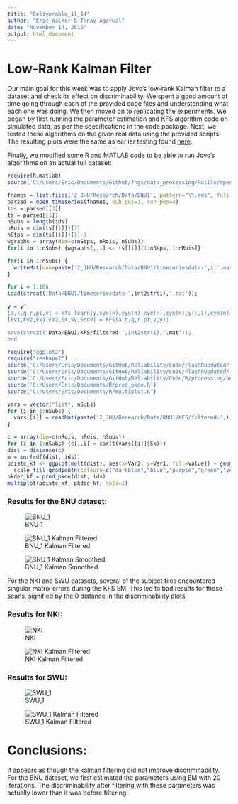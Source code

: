 ---
title: "Deliverable_11_14"
author: "Eric Walker & Tanay Agarwal"
date: "November 14, 2016"
output: html_document
---

# Low-Rank Kalman Filter

Our main goal for this week was to apply Jovo's low-rank Kalman filter to a dataset and check its effect on discriminability. We spent a good amount of time going through each of the provided code files and understanding what each one was doing. We then moved on to replicating the experiments. We began by first running the parameter estimation and KFS algorithm code on simulated data, as per the specifications in the code package. Next, we tested these algorithms on the given real data using the provided scripts. The resulting plots were the same as earlier testing found [here](https://github.com/NeuroDataDesign/fngs/tree/master/ewok_weekly/plds).

Finally, we modified some R and MATLAB code to be able to run Jovo's algorithms on an actual full dataset:

```{r rds2mat, eval=FALSE}
require(R.matlab)
source('C:/Users/Eric/Documents/Github/fngs/data_processing/Rutils/open_timeseries.R')

fnames = list.files('2_JHU/Research/Data/BNU1', pattern="\\.rds", full.names=TRUE)
parsed = open_timeseries(fnames, sub_pos=3, run_pos=4)
ids = parsed[[3]]
ts = parsed[[1]]
nSubs = length(ids)
nRois = dim(ts[[1]])[2]
nStps = dim(ts[[1]])[1]-1
wgraphs = array(dim=c(nStps, nRois, nSubs))
for(i in 1:nSubs) {wgraphs[,,i] <- ts[[i]][1:nStps, 1:nRois]}

for(i in 1:nSubs) {
  writeMat(con=paste('2_JHU/Research/Data/BNU1/timeseriesdata-',i,'.mat',sep=''),y=wgraphs[,,i],n=nRois)
}
```

```{r matlab, eval=FALSE}
for i = 1:106
load(strcat('Data/BNU1/timeseriesdata-',int2str(i),'.mat'));

y = y';
[a,c,q,r,pi,v] = kfs_learn(y,eye(n),eye(n),eye(n),eye(n),y(:,1),eye(n),1e-6,20);
[Fv1,Fv2,Fx1,Fx2,Sx,Sv,Scov] = KFS(a,c,q,r,pi,v,y);

save(strcat('Data/BNU1/KFS/filtered-',int2str(i),'.mat'));
end
```

```{r mat2discrim, eval=FALSE}
require("ggplot2")
require("reshape2")
source('C:/Users/Eric/Documents/GitHub/Reliability/Code/FlashRupdated/functions/distance.R')
source('C:/Users/Eric/Documents/GitHub/Reliability/Code/FlashRupdated/functions/reliability.R')
source('C:/Users/Eric/Documents/GitHub/Reliability/Code/R/processing/hell_dist.R')
source('C:/Users/Eric/Documents/R/prod_pkde.R')
source('C:/Users/Eric/Documents/R/multiplot.R')

vars = vector("list", nSubs)
for (i in 1:nSubs) {
  vars[[i]] = readMat(paste('2_JHU/Research/Data/BNU1/KFS/filtered-',i,'.mat',sep=''))
}

c = array(dim=c(nRois, nRois, nSubs))
for (i in 1:nSubs) {c[,,i] = cor(t(vars[[i]]$Sx))}
dist = distance(c)
m = mnr(rdf(dist, ids))
pdistc_kf <- ggplot(melt(dist), aes(x=Var2, y=Var1, fill=value)) + geom_tile(color="white") +
  scale_fill_gradientn(colours=c("darkblue","blue","purple","green","yellow"),name="Distance") + labs(x="Scan", y="Scan", title=paste("MNR = ", round(m, digits=4)))
pkdec_kf = prod_pkde(dist, ids)
multiplot(pdistc_kf, pkdec_kf, cols=2)
```

### Results for the BNU dataset:

![BNU_1](BNU1.jpeg)  

![BNU_1 Kalman Filtered](BNU1_KF.jpeg)  

![BNU_1 Kalman Smoothed](BNU1_KS.jpeg)  


For the NKI and SWU datasets, several of the subject files encountered singular matrix errors during the KFS EM. This led to bad results for those scans, signified by the 0 distance in the discriminability plots.

### Results for NKI:
![NKI](NKI.jpeg)  

![NKI Kalman Filtered](NKI_KFS.jpeg)  


### Results for SWU:
![SWU_1](SWU1.jpeg)  

![SWU_1 Kalman Filtered](SWU1_KFS.jpeg)  


# Conclusions:

It appears as though the kalman filtering did not improve discriminability. For the BNU dataset, we first estimated the parameters using EM with 20 iterations. The discriminability after filtering with these parameters was actually lower than it was before filtering.
